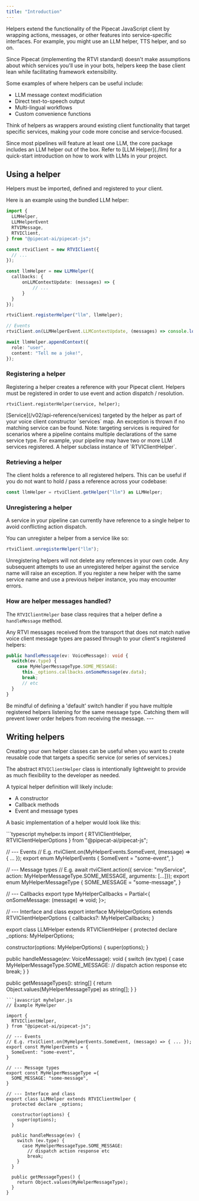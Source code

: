 ```yaml
---
title: "Introduction"
---
```


Helpers extend the functionality of the Pipecat JavaScript client by wrapping actions, messages, or other features into service-specific interfaces. For example, you might use an LLM helper, TTS helper, and so on.

Since Pipecat (implementing the RTVI standard) doesn't make assumptions about which services you'll use in your bots, helpers keep the base client lean while facilitating framework extensibility.

Some examples of where helpers can be useful include:

- LLM message context modificiation
- Direct text-to-speech output
- Multi-lingual workflows
- Custom convenience functions

Think of helpers as wrappers around existing client functionality that target specific services, making your code more concise and service-focused.

<Note>
  Since most pipelines will feature at least one LLM, the core package includes
  an LLM helper out of the box. Refer to [LLM Helper](./llm) for a quick-start
  introduction on how to work with LLMs in your project.
</Note>

## Using a helper

Helpers must be imported, defined and registered to your client.

Here is an example using the bundled LLM helper:

```typescript
import {
  LLMHelper,
  LLMHelperEvent
  RTVIMessage,
  RTVIClient,
} from "@pipecat-ai/pipecat-js";

const rtviClient = new RTVIClient({
  // ...
});

const llmHelper = new LLMHelper({
  callbacks: {
      onLLMContextUpdate: (messages) => {
          // ...
      }
  }
});

rtviClient.registerHelper("llm", llmHelper);

// Events
rtviClient.on(LLMHelperEvent.LLMContextUpdate, (messages) => console.log(messages));

await llmHelper.appendContext({
  role: "user",
  content: "Tell me a joke!",
});
```

### Registering a helper

Registering a helper creates a reference with your Pipecat client. Helpers must be registered in order to use event and action dispatch / resolution.

`rtviClient.registerHelper(service, helper);`

<ParamField path="service" type="string" required="true">
  [Service](/v02/api-reference/services) targeted by the helper as part of your
  voice client constructor `services` map. An exception is thrown if no matching
  service can be found. Note: targeting services is required for scenarios where
  a pipeline contains multiple declarations of the same service type. For
  example, your pipeline may have two or more LLM services registered.
</ParamField>

<ParamField path="helper" type="RTVIClientHelper" required="true">
  A helper subclass instance of `RTVIClientHelper`.
</ParamField>

### Retrieving a helper

The client holds a reference to all registered helpers. This can be useful if you do not want to hold / pass a reference across your codebase:

```typescript
const llmHelper = rtviClient.getHelper("llm") as LLMHelper;
```

### Unregistering a helper

A service in your pipeline can currently have reference to a single helper to avoid conflicting action dispatch.

You can unregister a helper from a service like so:

```typescript
rtviClient.unregisterHelper("llm");
```

<Note>
  Unregistering helpers will not delete any references in your own code. Any
  subsequent attempts to use an unregistered helper against the service name
  will raise an exception. If you register a new helper with the same service
  name and use a previous helper instance, you may encounter errors.
</Note>

### How are helper messages handled?

The `RTVIClientHelper` base class requires that a helper define a `handleMessage` method.

Any RTVI messages received from the transport that does not match native voice client message types are passed through to your client's registered helpers:

```typescript
public handleMessage(ev: VoiceMessage): void {
  switch(ev.type) {
    case MyHelperMessageType.SOME_MESSAGE:
      this._options.callbacks.onSomeMessage(ev.data);
      break;
      // etc
  }
}
```

<Warning>
  Be mindful of defining a 'default' switch handler if you have multiple
  registered helpers listening for the same message type. Catching them will
  prevent lower order helpers from receiving the message.
</Warning>
---

## Writing helpers

Creating your own helper classes can be useful when you want to create reusable code that targets a specific service (or series of services.)

The abstract `RTVIClientHelper` class is intentionally lightweight to provide as much flexibility to the developer as needed.

A typical helper definition will likely include:

- A constructor
- Callback methods
- Event and message types

A basic implementation of a helper would look like this:

<CodeGroup>
```typescript myhelper.ts
import { 
  RTVIClientHelper,
  RTVIClientHelperOptions
} from "@pipecat-ai/pipecat-js";

// --- Events
// E.g. rtviClient.on(MyHelperEvents.SomeEvent, (message) => { ... });
export enum MyHelperEvents {
SomeEvent = "some-event",
}

// --- Message types
// E.g. await rtviClient.action({ service: "myService", action: MyHelperMessageType.SOME_MESSAGE, arguments: [...]});
export enum MyHelperMessageType {
SOME_MESSAGE = "some-message",
}

// --- Callbacks
export type MyHelperCallbacks = Partial<{
onSomeMessage: (message) => void;
}>;

// --- Interface and class
export interface MyHelperOptions extends RTVIClientHelperOptions {
callbacks?: MyHelperCallbacks;
}

export class LLMHelper extends RTVIClientHelper {
  protected declare _options: MyHelperOptions;

constructor(options: MyHelperOptions) {
super(options);
}

public handleMessage(ev: VoiceMessage): void {
switch (ev.type) {
case MyHelperMessageType.SOME_MESSAGE:
// dispatch action response etc
break;
}
}

public getMessageTypes(): string[] {
return Object.values(MyHelperMessageType) as string[];
}
}

````
```javascript myhelper.js
// Example MyHelper

import {
  RTVIClientHelper,
} from "@pipecat-ai/pipecat-js";

// --- Events
// E.g. rtviClient.on(MyHelperEvents.SomeEvent, (message) => { ... });
export const MyHelperEvents = {
  SomeEvent: "some-event",
}

// --- Message types
export const MyHelperMessageType ={
  SOME_MESSAGE: "some-message",
}

// --- Interface and class
export class LLMHelper extends RTVIClientHelper {
  protected declare _options;

  constructor(options) {
    super(options);
  }

  public handleMessage(ev) {
    switch (ev.type) {
      case MyHelperMessageType.SOME_MESSAGE:
        // dispatch action response etc
        break;
    }
  }

  public getMessageTypes() {
    return Object.values(MyHelperMessageType);
  }
}
````

</CodeGroup>
